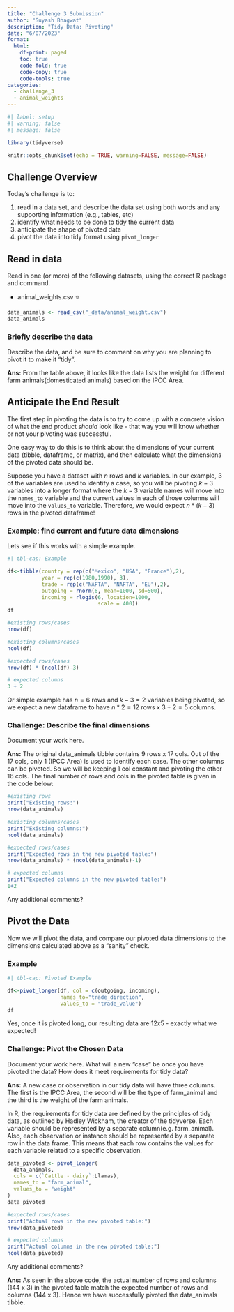 ```yaml
---
title: "Challenge 3 Submission"
author: "Suyash Bhagwat"
description: "Tidy Data: Pivoting"
date: "6/07/2023"
format:
  html:
    df-print: paged
    toc: true
    code-fold: true
    code-copy: true
    code-tools: true
categories:
  - challenge_3
  - animal_weights
---
```


```r
#| label: setup
#| warning: false
#| message: false

library(tidyverse)

knitr::opts_chunk$set(echo = TRUE, warning=FALSE, message=FALSE)
```

## Challenge Overview

Today's challenge is to:

1.  read in a data set, and describe the data set using both words and any supporting information (e.g., tables, etc)
2.  identify what needs to be done to tidy the current data
3.  anticipate the shape of pivoted data
4.  pivot the data into tidy format using `pivot_longer`

## Read in data

Read in one (or more) of the following datasets, using the correct R package and command.

-   animal_weights.csv ⭐

```r
data_animals <- read_csv("_data/animal_weight.csv")
data_animals
```

### Briefly describe the data

Describe the data, and be sure to comment on why you are planning to pivot it to make it "tidy".

**Ans:** From the table above, it looks like the data lists the weight for different farm animals(domesticated animals) based on the IPCC Area.

## Anticipate the End Result

The first step in pivoting the data is to try to come up with a concrete vision of what the end product *should* look like - that way you will know whether or not your pivoting was successful.

One easy way to do this is to think about the dimensions of your current data (tibble, dataframe, or matrix), and then calculate what the dimensions of the pivoted data should be.

Suppose you have a dataset with $n$ rows and $k$ variables. In our example, 3 of the variables are used to identify a case, so you will be pivoting $k-3$ variables into a longer format where the $k-3$ variable names will move into the `names_to` variable and the current values in each of those columns will move into the `values_to` variable. Therefore, we would expect $n * (k-3)$ rows in the pivoted dataframe!

### Example: find current and future data dimensions

Lets see if this works with a simple example.

```r
#| tbl-cap: Example

df<-tibble(country = rep(c("Mexico", "USA", "France"),2),
           year = rep(c(1980,1990), 3), 
           trade = rep(c("NAFTA", "NAFTA", "EU"),2),
           outgoing = rnorm(6, mean=1000, sd=500),
           incoming = rlogis(6, location=1000, 
                             scale = 400))
df

#existing rows/cases
nrow(df)

#existing columns/cases
ncol(df)

#expected rows/cases
nrow(df) * (ncol(df)-3)

# expected columns 
3 + 2
```

Or simple example has $n = 6$ rows and $k - 3 = 2$ variables being pivoted, so we expect a new dataframe to have $n * 2 = 12$ rows x $3 + 2 = 5$ columns.

### Challenge: Describe the final dimensions

Document your work here.

**Ans:** The original data_animals tibble contains 9 rows x 17 cols. Out of the 17 cols, only 1 (IPCC Area) is used to identify each case. The other columns can be pivoted. So we will be keeping 1 col constant and pivoting the other 16 cols. The final number of rows and cols in the pivoted table is given in the code below:
```r

#existing rows
print("Existing rows:")
nrow(data_animals)

#existing columns/cases
print("Existing columns:")
ncol(data_animals)

#expected rows/cases
print("Expected rows in the new pivoted table:")
nrow(data_animals) * (ncol(data_animals)-1)

# expected columns
print("Expected columns in the new pivoted table:")
1+2

```

Any additional comments?

## Pivot the Data

Now we will pivot the data, and compare our pivoted data dimensions to the dimensions calculated above as a "sanity" check.

### Example

```r
#| tbl-cap: Pivoted Example

df<-pivot_longer(df, col = c(outgoing, incoming),
                 names_to="trade_direction",
                 values_to = "trade_value")
df
```

Yes, once it is pivoted long, our resulting data are $12x5$ - exactly what we expected!

### Challenge: Pivot the Chosen Data

Document your work here. What will a new "case" be once you have pivoted the data? How does it meet requirements for tidy data?

**Ans:** A new case or observation in our tidy data will have three columns. The first is the IPCC Area, the second will be the type of farm_animal and the third is the weight of the farm animals. 

In R, the requirements for tidy data are defined by the principles of tidy data, as outlined by Hadley Wickham, the creator of the tidyverse. Each variable should be represented by a separate column(e.g. farm_animal). Also, each observation or instance should be represented by a separate row in the data frame. This means that each row contains the values for each variable related to a specific observation.

```r

data_pivoted <- pivot_longer(
  data_animals,
  cols = c(`Cattle - dairy`:Llamas),
  names_to = "farm_animal",
  values_to = "weight"
)
data_pivoted

#expected rows/cases
print("Actual rows in the new pivoted table:")
nrow(data_pivoted)

# expected columns
print("Actual columns in the new pivoted table:")
ncol(data_pivoted)
```

Any additional comments?

**Ans:** As seen in the above code, the actual number of rows and columns (144 x 3) in the pivoted table match the expected number of rows and columns (144 x 3). Hence we have successfully pivoted the data_animals tibble.
